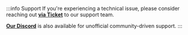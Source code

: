 :::info Support
If you're experiencing a technical issue, please consider reaching out [**via Ticket**](panel.seedbox.io/submitticket.php?step=2&deptid=2) to our support team.

[**Our Discord**](https://discord.gg/wv67teS) is also available for unofficial community-driven support.
:::
